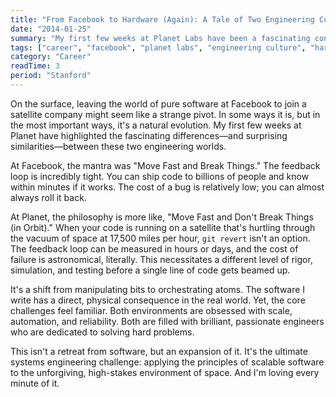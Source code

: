 ```yaml
---
title: "From Facebook to Hardware (Again): A Tale of Two Engineering Cultures"
date: "2014-01-25"
summary: "My first few weeks at Planet Labs have been a fascinating contrast to my time at Facebook. The worlds of pure software and 'agile aerospace' are different, but the core principles of smart engineering are universal."
tags: ["career", "facebook", "planet labs", "engineering culture", "hardware", "software"]
category: "Career"
readTime: 3
period: "Stanford"
---
```


On the surface, leaving the world of pure software at Facebook to join a satellite company might seem like a strange pivot. In some ways it is, but in the most important ways, it's a natural evolution. My first few weeks at Planet have highlighted the fascinating differences—and surprising similarities—between these two engineering worlds.

At Facebook, the mantra was "Move Fast and Break Things." The feedback loop is incredibly tight. You can ship code to billions of people and know within minutes if it works. The cost of a bug is relatively low; you can almost always roll it back.

At Planet, the philosophy is more like, "Move Fast and Don't Break Things (in Orbit)." When your code is running on a satellite that's hurtling through the vacuum of space at 17,500 miles per hour, `git revert` isn't an option. The feedback loop can be measured in hours or days, and the cost of failure is astronomical, literally. This necessitates a different level of rigor, simulation, and testing before a single line of code gets beamed up.

It's a shift from manipulating bits to orchestrating atoms. The software I write has a direct, physical consequence in the real world. Yet, the core challenges feel familiar. Both environments are obsessed with scale, automation, and reliability. Both are filled with brilliant, passionate engineers who are dedicated to solving hard problems.

This isn't a retreat from software, but an expansion of it. It's the ultimate systems engineering challenge: applying the principles of scalable software to the unforgiving, high-stakes environment of space. And I'm loving every minute of it.
